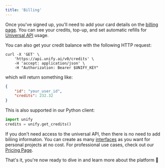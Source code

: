 ```yaml
---
title: 'Billing'
---
```


Once you've signed up, you'll need to add your card details on the [billing page](https://console.unify.ai/billing).
You can see your credits, top-up, and set automatic refills for [Universal API](https://docs.unify.ai/universal_api) usage.

You can also get your credit balance with the following HTTP request:

```shell
curl -X 'GET' \
    'https://api.unify.ai/v0/credits' \
    -H 'accept: application/json' \
    -H "Authorization: Bearer $UNIFY_KEY"
```

which will return something like:

```json
{
    "id": "your_user_id",
    "credits": 232.32
}
```

This is also supported in our Python client:

```python
import unify
credits = unify.get_credits()
```

If you don't need access to the universal API, then there is no need to add biliing informaton.
You can create as many [interfaces](https://docs.unify.ai/interfaces) as you want for personal projects at no cost.
For professional use cases, check out our [Pricing Page](https://unify.ai/pricing).

That's it, you're now ready to dive in and learn more about the platform 🤿
